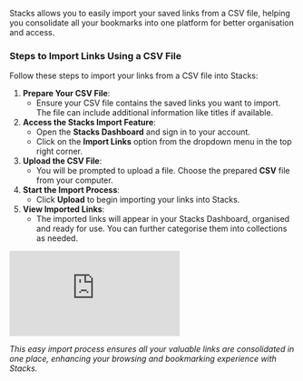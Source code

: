 Stacks allows you to easily import your saved links from a CSV file, helping you consolidate all your bookmarks into one platform for better organisation and access.

### Steps to Import Links Using a CSV File

Follow these steps to import your links from a CSV file into Stacks:

1. **Prepare Your CSV File**:
    - Ensure your CSV file contains the saved links you want to import. The file can include additional information like titles if available.
2. **Access the Stacks Import Feature**:
    - Open the **Stacks Dashboard** and sign in to your account.
    - Click on the **Import Links** option from the dropdown menu in the top right corner.
3. **Upload the CSV File**:
    - You will be prompted to upload a file. Choose the prepared **CSV** file from your computer.
4. **Start the Import Process**:
    - Click **Upload** to begin importing your links into Stacks.
5. **View Imported Links**:
    - The imported links will appear in your Stacks Dashboard, organised and ready for use. You can further categorise them into collections as needed.

<iframe class="w-full aspect-video" src="https://www.youtube.com/embed/PJrowcPysto" title="YouTube video player" frameborder="0" allow="accelerometer; autoplay; clipboard-write; encrypted-media; gyroscope; picture-in-picture; web-share" referrerpolicy="strict-origin-when-cross-origin" allowfullscreen></iframe>

*This easy import process ensures all your valuable links are consolidated in one place, enhancing your browsing and bookmarking experience with Stacks.*